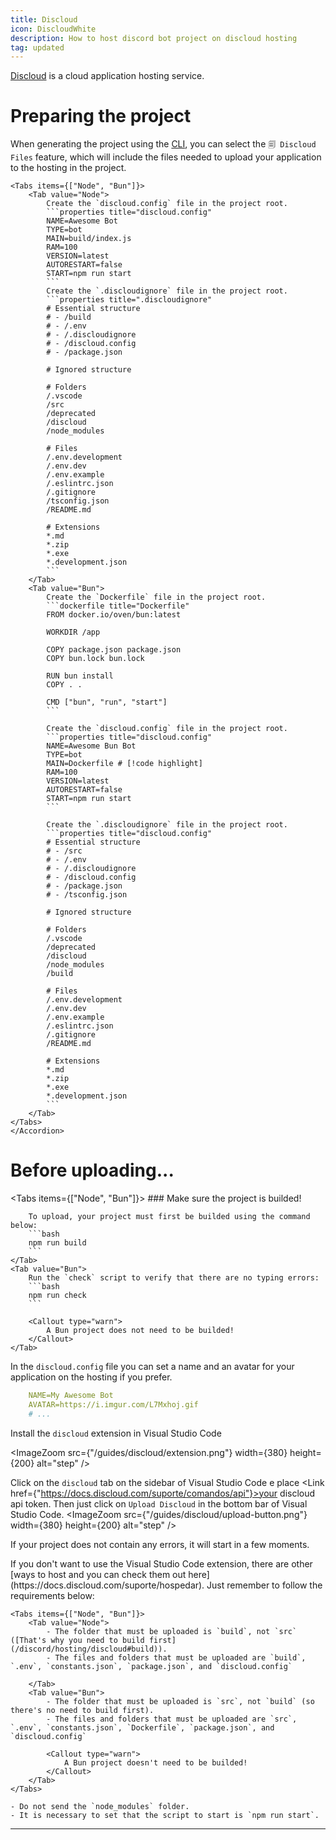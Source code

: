 ```yaml
---
title: Discloud
icon: DiscloudWhite
description: How to host discord bot project on discloud hosting
tag: updated 
---
```


[Discloud](https://discloud.com/) is a cloud application hosting service.

# Preparing the project

When generating the project using the [CLI](/docs/discord/start), you can select the `🗐 Discloud Files` feature, which will include the files needed to upload your application to the hosting in the project.

<Accordions>
    <Accordion title="But... If you didn't check this option, here's how the files should look">

    <Tabs items={["Node", "Bun"]}>
        <Tab value="Node">
            Create the `discloud.config` file in the project root.
            ```properties title="discloud.config"
            NAME=Awesome Bot
            TYPE=bot
            MAIN=build/index.js
            RAM=100
            VERSION=latest
            AUTORESTART=false
            START=npm run start
            ```
            Create the `.discloudignore` file in the project root.
            ```properties title=".discloudignore"
            # Essential structure
            # - /build
            # - /.env
            # - /.discloudignore
            # - /discloud.config
            # - /package.json

            # Ignored structure

            # Folders
            /.vscode
            /src
            /deprecated
            /discloud
            /node_modules

            # Files
            /.env.development
            /.env.dev
            /.env.example
            /.eslintrc.json
            /.gitignore
            /tsconfig.json
            /README.md

            # Extensions
            *.md
            *.zip
            *.exe
            *.development.json
            ```
        </Tab>
        <Tab value="Bun">
            Create the `Dockerfile` file in the project root.
            ```dockerfile title="Dockerfile"
            FROM docker.io/oven/bun:latest

            WORKDIR /app

            COPY package.json package.json
            COPY bun.lock bun.lock

            RUN bun install
            COPY . .

            CMD ["bun", "run", "start"]
            ```

            Create the `discloud.config` file in the project root.
            ```properties title="discloud.config"
            NAME=Awesome Bun Bot
            TYPE=bot
            MAIN=Dockerfile # [!code highlight]
            RAM=100
            VERSION=latest
            AUTORESTART=false
            START=npm run start
            ```
            
            Create the `.discloudignore` file in the project root.
            ```properties title="discloud.config"
            # Essential structure
            # - /src
            # - /.env
            # - /.discloudignore
            # - /discloud.config
            # - /package.json
            # - /tsconfig.json

            # Ignored structure

            # Folders
            /.vscode
            /deprecated
            /discloud
            /node_modules
            /build

            # Files
            /.env.development
            /.env.dev
            /.env.example
            /.eslintrc.json
            /.gitignore
            /README.md

            # Extensions
            *.md
            *.zip
            *.exe
            *.development.json
            ```
        </Tab>
    </Tabs>
    </Accordion>
</Accordions>

# Before uploading...

<Tabs items={["Node", "Bun"]}>
    <Tab value="Node">
        ### Make sure the project is builded!

        To upload, your project must first be builded using the command below:
        ```bash
        npm run build
        ```
    </Tab>
    <Tab value="Bun">
        Run the `check` script to verify that there are no typing errors:
        ```bash
        npm run check
        ```

        <Callout type="warn">
            A Bun project does not need to be builded!
        </Callout>
    </Tab>
</Tabs>

In the `discloud.config` file you can set a name and an avatar for your application on the hosting if you prefer.
```yml title="discloud.config"
    NAME=My Awesome Bot
    AVATAR=https://i.imgur.com/L7Mxhoj.gif
    # ...
```

Install the `discloud` extension in Visual Studio Code

<ImageZoom src={"/guides/discloud/extension.png"} width={380} height={200} alt="step" />

Click on the `discloud` tab on the sidebar of Visual Studio Code e place <Link href={"https://docs.discloud.com/suporte/comandos/api"}>your discloud api token</Link>.
Then just click on `Upload Discloud` in the bottom bar of Visual Studio Code.
<ImageZoom src={"/guides/discloud/upload-button.png"} width={380} height={200} alt="step" />

If your project does not contain any errors, it will start in a few moments.

<Callout type="warn">
    If you don't want to use the Visual Studio Code extension, there are other [ways to host and you can check them out here](https://docs.discloud.com/suporte/hospedar). Just remember to follow the requirements below:

    <Tabs items={["Node", "Bun"]}>
        <Tab value="Node">
            - The folder that must be uploaded is `build`, not `src` ([That's why you need to build first](/discord/hosting/discloud#build)).
            - The files and folders that must be uploaded are `build`, `.env`, `constants.json`, `package.json`, and `discloud.config`

        </Tab>
        <Tab value="Bun">
            - The folder that must be uploaded is `src`, not `build` (so there's no need to build first).
            - The files and folders that must be uploaded are `src`, `.env`, `constants.json`, `Dockerfile`, `package.json`, and `discloud.config`

            <Callout type="warn">
                A Bun project doesn't need to be builded!
            </Callout>
        </Tab>
    </Tabs>
    
    - Do not send the `node_modules` folder.
    - It is necessary to set that the script to start is `npm run start`.
</Callout>

---
